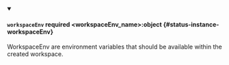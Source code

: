 


<details className="config-field" data-expandable="true" open>
<summary>

#### `workspaceEnv` <span className="config-field-required" data-required="false">required</span> <span className="config-field-type">&lt;workspaceEnv_name&gt;:object</span> <span className="config-field-default"></span> <span className="config-field-enum"></span> {#status-instance-workspaceEnv}

WorkspaceEnv are environment variables that should be available within the created workspace.

</summary>

<PartialWorkspaceEnvreference />


</details>

